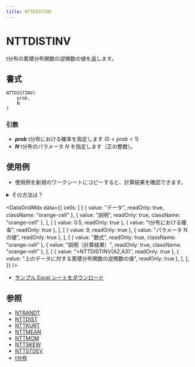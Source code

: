 ```yaml
---
title: NTTDISTINV
---
```



# NTTDISTINV

t分布の累積分布関数の逆関数の値を返します。

## 書式

```excel
NTTDISTINV(
    prob,
    N
)
```

### 引数

- **_prob_** t分布における確率を指定します $(0<prob<1)$
- **_N_** t分布のパラメータ $N$ を指定します（正の整数）。

## 使用例

- 使用例を新規のワークシートにコピーすると、計算結果を確認できます。

<details>
<summary>その方法は？</summary>

1.  新しいブックまたはワークシートを作成します。
2.  ヘルプ トピックにある使用例を選択します（行番号および列番号を除く）。

    ![Selecting an example from Help](./../../assets/functions/HowToCopy.png)

    ヘルプから使用例を選択する

3.  Ctrl キーを押しながら C キーを押します。
4.  ワークシートのセル A1 を選択し、Ctrl キーを押しながら V キーを押します。
5.  計算結果と結果を返す数式の表示を切り替えるには、Ctrl キーを押しながら ` (アクサン グラーブ) キーを押すか、または [ツール] メニューの [ワークシート分析] をポイントし、[ワークシート分析モード] をクリックします。

</details>

<DataGridMdx
  data={{
    cells: [
      [
        { value: "データ", readOnly: true, className: "orange-cell" },
        { value: "説明", readOnly: true, className: "orange-cell" },
      ],
      [
        { value: 0.5, readOnly: true },
        { value: "t分布における確率", readOnly: true },
      ],
      [
        { value: 9, readOnly: true },
        { value: "パラメータ N の値", readOnly: true },
      ],
      [
        { value: "数式", readOnly: true, className: "orange-cell" },
        { value: "説明（計算結果）", readOnly: true, className: "orange-cell" },
      ],
      [
        { value: "=NTTDISTINV(A2,A3)", readOnly: true },
        { value: "上のデータに対する累積分布関数の逆関数の値", readOnly: true },
      ],
    ],
  }}
/>

- [サンプル Excel シートをダウンロード](https://www.ntrand.com/files/NtRand2.xls "サンプル Excel シートをダウンロード")

## 参照

- [NTRANDT](https://www.ntrand.com/jp/ntrandt/)
- [NTTDIST](https://www.ntrand.com/jp/nttdist/)
- [NTTKURT](https://www.ntrand.com/jp/nttkurt/)
- [NTTMEAN](https://www.ntrand.com/jp/nttmean/)
- [NTTMOM](https://www.ntrand.com/jp/nttmom/)
- [NTTSKEW](https://www.ntrand.com/jp/nttskew/)
- [NTTSTDEV](https://www.ntrand.com/jp/nttstdev/)
- [t分布](https://www.ntrand.com/jp/t-distribution/)
